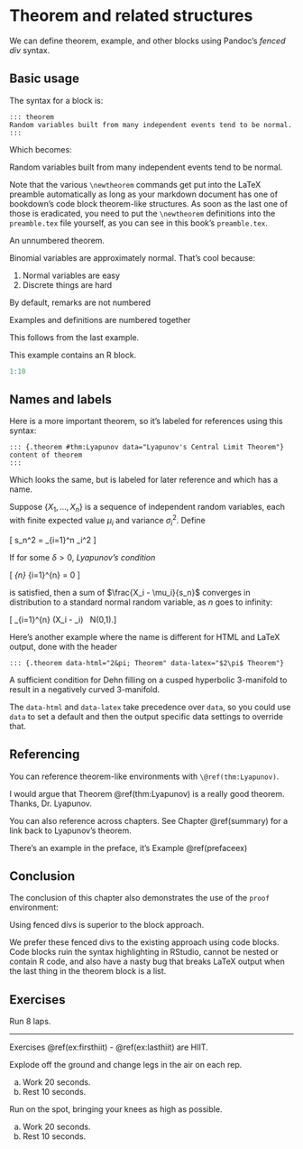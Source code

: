 # Theorem and related structures {#theorems}

We can define theorem, example, and other blocks using Pandoc's *fenced div* syntax.

## Basic usage

The syntax for a block is:

~~~
::: theorem
Random variables built from many independent events tend to be normal.
:::
~~~

Which becomes:

::: theorem
Random variables built from many independent events tend to be normal.
:::

Note that the various `\newtheorem` commands get put into the LaTeX preamble automatically
as long as your markdown document has one of bookdown's code block theorem-like structures.
As soon as the last one of those is eradicated, you need to put the `\newtheorem` definitions
into the `preamble.tex` file yourself, as you can see in this book's `preamble.tex`.

::: theorem*
An unnumbered theorem.
:::

::: theorem
Binomial variables are approximately normal.  That's cool because:

1. Normal variables are easy
2. Discrete things are hard
:::

::: remark
By default, remarks are not numbered
:::

::: example
Examples and definitions are numbered together
:::

::: definition
This follows from the last example.
:::

::: example
This example contains an R block.
```r
1:10
```
:::

## Names and labels

Here is a more important theorem, so it's labeled for references using this syntax:

~~~
::: {.theorem #thm:Lyapunov data="Lyapunov's Central Limit Theorem"}
content of theorem
:::
~~~

Which looks the same, but is labeled for later reference and which has a name.

::: {.theorem #thm:Lyapunov data="Lyapunov's Central Limit Theorem"}
Suppose $\{X_1, \ldots, X_n\}$ is a sequence of independent random variables, each with finite expected value $\mu_i$ and variance $\sigma_i^2$.
Define

\[ s_n^2 = \sum_{i=1}^n \sigma_i^2 \]

If for some $\delta > 0$, _Lyapunov’s condition_\index{Lyapunov's condition}

\[ \lim_{n\to\infty} \frac{1}{s_{n}^{2+\delta}} \sum_{i=1}^{n} \operatorname{E}\left[|X_{i} - \mu_{i}|^{2+\delta}\right] = 0 \]

is satisfied, then a sum of $\frac{X_i - \mu_i}{s_n}$ converges in distribution to a standard normal random variable, as $n$ goes to infinity:

\[ \frac{1}{s_n} \sum_{i=1}^{n} \left(X_i - \mu_i\right) \ \xrightarrow{d}\ N(0,1).\]
:::

Here's another example where the name is different for HTML and LaTeX output, done with the header

~~~
::: {.theorem data-html="2&pi; Theorem" data-latex="$2\pi$ Theorem"}
~~~

::: {.theorem data-html="2&pi; Theorem" data-latex="$2\pi$ Theorem"}
A sufficient condition for Dehn filling on a cusped hyperbolic 3-manifold to result in a negatively curved 3-manifold.
:::

The `data-html` and `data-latex` take precedence over `data`, so you could use `data` to set a
default and then the output specific data settings to override that.

## Referencing

You can reference theorem-like environments with ```\@ref(thm:Lyapunov)```. 

I would argue that Theorem \@ref(thm:Lyapunov) is a really good theorem.  Thanks, Dr. Lyapunov.

You can also reference across chapters. See Chapter \@ref(summary) for a link back to Lyapunov's theorem.

There's an example in the preface, it's Example \@ref(prefaceex)

## Conclusion

The conclusion of this chapter also demonstrates the use of the `proof` environment:

::: theorem
Using fenced divs is superior to the block approach.
:::

::: proof
We prefer these fenced divs to the existing approach using code blocks.  Code blocks ruin the syntax highlighting in RStudio, cannot be nested or contain R code, and also have a nasty bug that breaks LaTeX output when the last thing in the theorem block is a list.
:::

## Exercises {-}

::: exercise
Run 8 laps.
:::

---------
Exercises \@ref(ex:firsthiit) - \@ref(ex:lasthiit) are HIIT.

::: {.exercise #ex:firsthiit}
Explode off the ground and change legs in the air on each rep.

a. Work 20 seconds.
b. Rest 10 seconds.
:::

::: exercise
Run on the spot, bringing your knees as high as possible.
:::

::: {.exercise #ex:lasthiit}
a. Work 20 seconds.
b. Rest 10 seconds.
:::
